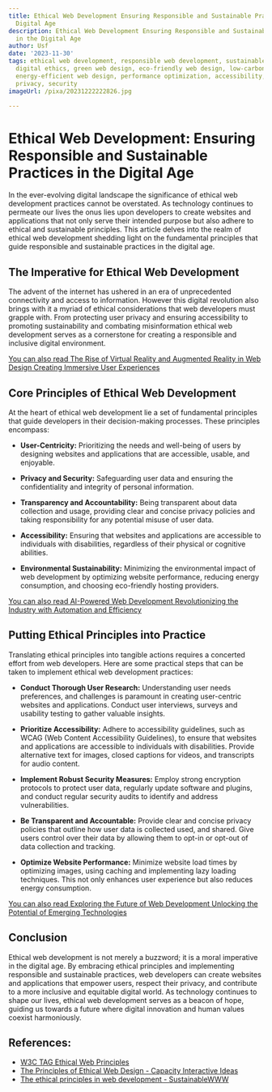 ```yaml
---
title: Ethical Web Development Ensuring Responsible and Sustainable Practices in the
  Digital Age
description: Ethical Web Development Ensuring Responsible and Sustainable Practices
  in the Digital Age
author: Usf
date: '2023-11-30'
tags: ethical web development, responsible web development, sustainable web development,
  digital ethics, green web design, eco-friendly web design, low-carbon web design,
  energy-efficient web design, performance optimization, accessibility, data protection,
  privacy, security
imageUrl: /pixa/20231222222826.jpg

---
```

# Ethical Web Development: Ensuring Responsible and Sustainable  Practices in the Digital Age

In  the ever-evolving digital landscape the significance  of ethical web development practices cannot be overstated. As technology continues to permeate our lives  the onus lies  upon developers to create websites and  applications that not only serve their  intended purpose but also adhere to ethical and sustainable principles. This article delves into the realm of ethical web development shedding light on  the fundamental principles that guide responsible  and sustainable practices in the digital  age.

## **The  Imperative for  Ethical  Web Development**

The advent of the  internet has ushered in an era of unprecedented connectivity and access  to information. However  this digital revolution also brings with it a myriad of ethical considerations that web developers must grapple with. From  protecting user  privacy and ensuring accessibility to promoting sustainability and combating misinformation ethical web development serves as a cornerstone  for creating a responsible and  inclusive digital environment.

[You can also read The Rise of  Virtual Reality and  Augmented Reality in Web Design Creating Immersive User Experiences](The%20Rise%20of%20Virtual%20Reality%20and%20Augmented%20Reality%20in%20Web%20Design%20Creating%20Immersive%20User%20Experiences)


## **Core Principles of  Ethical Web Development**

At the heart of ethical web development lie a set  of fundamental principles that guide developers in their decision-making processes. These principles encompass:

* **User-Centricity:** Prioritizing  the needs and well-being of users by  designing websites  and applications that are accessible, usable, and enjoyable.

* **Privacy and Security:** Safeguarding user data and ensuring the confidentiality and integrity of personal information.

* **Transparency and Accountability:** Being transparent about data collection and usage, providing clear and concise privacy policies  and taking responsibility  for any potential misuse of user data.

* **Accessibility:** Ensuring that websites and applications are accessible  to individuals with disabilities, regardless of their physical or cognitive abilities.

* **Environmental Sustainability:** Minimizing the environmental impact of web  development by optimizing website performance, reducing energy consumption, and choosing eco-friendly hosting  providers.

[You  can also read AI-Powered Web Development Revolutionizing the Industry with Automation and Efficiency](AI-Powered%20Web%20Development%20Revolutionizing%20the%20Industry%20with%20Automation%20and%20Efficiency)


## **Putting Ethical Principles into Practice**

Translating ethical principles into tangible actions requires a concerted effort from web developers. Here are some practical steps that can be taken to implement ethical web development practices:

* **Conduct Thorough User Research:** Understanding user needs  preferences, and challenges is paramount in creating user-centric websites and applications. Conduct user interviews,  surveys and usability testing to gather  valuable insights.

* **Prioritize Accessibility:** Adhere to accessibility guidelines, such as  WCAG (Web Content Accessibility Guidelines), to ensure  that websites and applications are accessible to individuals with disabilities. Provide alternative  text for images, closed captions for videos,  and  transcripts for audio content.

* **Implement Robust Security Measures:** Employ strong encryption protocols to protect user data,  regularly update software and plugins, and conduct regular security audits to identify and address vulnerabilities.

* **Be Transparent and Accountable:** Provide clear  and concise privacy policies that outline how user data  is collected used, and  shared. Give users control  over their data by allowing them to opt-in  or opt-out  of data collection and tracking.

* **Optimize Website Performance:** Minimize website load times by optimizing images,  using caching and implementing lazy loading techniques.  This not only enhances user experience but also reduces energy consumption.

[You can also read Exploring the Future of  Web Development Unlocking the Potential of Emerging  Technologies](Exploring%20the%20Future%20of%20Web%20Development%20Unlocking%20the%20Potential%20of%20Emerging%20Technologies)


##  **Conclusion**

Ethical web  development is not merely a buzzword; it is a moral imperative  in the digital age. By embracing ethical principles and implementing responsible and sustainable practices, web developers can create websites and  applications that empower users, respect  their privacy,  and contribute to a more inclusive and equitable digital world. As  technology continues to shape our lives, ethical web development serves as a beacon of hope, guiding us towards a future where digital innovation and human values coexist harmoniously.

## References:
- [W3C TAG Ethical Web Principles](https://www.w3.org/TR/ethical-web-principles/)
- [The Principles of Ethical Web Design - Capacity Interactive Ideas](https://ideas.capacityinteractive.com/the-principles-of-ethical-web-design)
- [The ethical principles in web development - SustainableWWW](https://sustainablewww.org/principles/the-ethical-principles-in-web-development)
